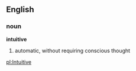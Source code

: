 ==English==
===noun===
'''intuitive'''

#automatic, without requiring conscious thought

[[pl:Intuitive]]